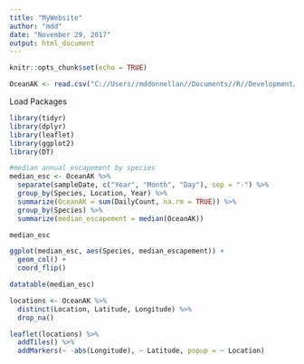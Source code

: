 ```yaml
---
title: "MyWebsite"
author: "mdd"
date: "November 29, 2017"
output: html_document
---
```


```r
knitr::opts_chunk$set(echo = TRUE)
```

```r
OceanAK <- read.csv("C://Users//mddonnellan//Documents//R//Development//SASAP_examples//knb.92020.1.csv", stringsAsFactors = FALSE)

```

Load Packages
```r
library(tidyr)
library(dplyr)
library(leaflet)
library(ggplot2)
library(DT)
```

```r
#median annual escapement by species
median_esc <- OceanAK %>% 
  separate(sampleDate, c("Year", "Month", "Day"), sep = "-") %>% 
  group_by(Species, Location, Year) %>% 
  summarize(OceanAK = sum(DailyCount, na.rm = TRUE)) %>% 
  group_by(Species) %>% 
  summarize(median_escapement = median(OceanAK))

median_esc

```

```r
ggplot(median_esc, aes(Species, median_escapement)) +
  geom_col() +
  coord_flip()

```

```r
datatable(median_esc)

```

```r
locations <- OceanAK %>% 
  distinct(Location, Latitude, Longitude) %>% 
  drop_na()

leaflet(locations) %>% 
  addTiles() %>% 
  addMarkers(~ -abs(Longitude), ~ Latitude, popup = ~ Location)
```

